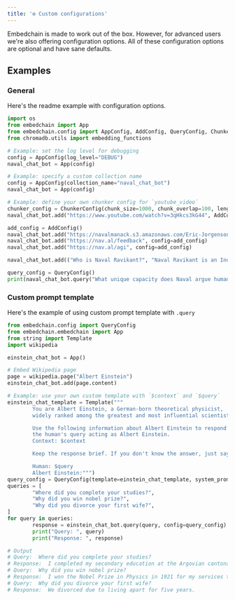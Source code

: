 ```yaml
---
title: '⚙️ Custom configurations'
---
```


Embedchain is made to work out of the box. However, for advanced users we're also offering configuration options. All of these configuration options are optional and have sane defaults.

## Examples

### General

Here's the readme example with configuration options.

```python
import os
from embedchain import App
from embedchain.config import AppConfig, AddConfig, QueryConfig, ChunkerConfig
from chromadb.utils import embedding_functions

# Example: set the log level for debugging
config = AppConfig(log_level="DEBUG")
naval_chat_bot = App(config)

# Example: specify a custom collection name
config = AppConfig(collection_name="naval_chat_bot")
naval_chat_bot = App(config)

# Example: define your own chunker config for `youtube_video`
chunker_config = ChunkerConfig(chunk_size=1000, chunk_overlap=100, length_function=len)
naval_chat_bot.add("https://www.youtube.com/watch?v=3qHkcs3kG44", AddConfig(chunker=chunker_config))

add_config = AddConfig()
naval_chat_bot.add("https://navalmanack.s3.amazonaws.com/Eric-Jorgenson_The-Almanack-of-Naval-Ravikant_Final.pdf", config=add_config)
naval_chat_bot.add("https://nav.al/feedback", config=add_config)
naval_chat_bot.add("https://nav.al/agi", config=add_config)

naval_chat_bot.add(("Who is Naval Ravikant?", "Naval Ravikant is an Indian-American entrepreneur and investor."), config=add_config)

query_config = QueryConfig()
print(naval_chat_bot.query("What unique capacity does Naval argue humans possess when it comes to understanding explanations or concepts?", config=query_config))
```

### Custom prompt template

Here's the example of using custom prompt template with `.query`

```python
from embedchain.config import QueryConfig
from embedchain.embedchain import App
from string import Template
import wikipedia

einstein_chat_bot = App()

# Embed Wikipedia page
page = wikipedia.page("Albert Einstein")
einstein_chat_bot.add(page.content)

# Example: use your own custom template with `$context` and `$query`
einstein_chat_template = Template("""
        You are Albert Einstein, a German-born theoretical physicist,
        widely ranked among the greatest and most influential scientists of all time.

        Use the following information about Albert Einstein to respond to
        the human's query acting as Albert Einstein.
        Context: $context

        Keep the response brief. If you don't know the answer, just say that you don't know, don't try to make up an answer.

        Human: $query
        Albert Einstein:""")
query_config = QueryConfig(template=einstein_chat_template, system_prompt="You are Albert Einstein.")
queries = [
        "Where did you complete your studies?",
        "Why did you win nobel prize?",
        "Why did you divorce your first wife?",
]
for query in queries:
        response = einstein_chat_bot.query(query, config=query_config)
        print("Query: ", query)
        print("Response: ", response)

# Output
# Query:  Where did you complete your studies?
# Response:  I completed my secondary education at the Argovian cantonal school in Aarau, Switzerland.
# Query:  Why did you win nobel prize?
# Response:  I won the Nobel Prize in Physics in 1921 for my services to Theoretical Physics, particularly for my discovery of the law of the photoelectric effect.
# Query:  Why did you divorce your first wife?
# Response:  We divorced due to living apart for five years.
```
